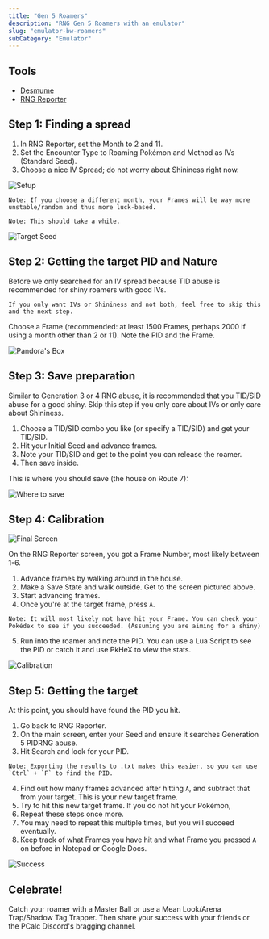 ```yaml
---
title: "Gen 5 Roamers"
description: "RNG Gen 5 Roamers with an emulator"
slug: "emulator-bw-roamers"
subCategory: "Emulator"
---
```


## Tools

- [Desmume](https://www.pokemonrng.com/desmume-setup)
- [RNG Reporter](https://github.com/Admiral-Fish/RNGReporter/releases)

## Step 1: Finding a spread

1. In RNG Reporter, set the Month to 2 and 11.
2. Set the Encounter Type to Roaming Pokémon and Method as IVs (Standard Seed).
3. Choose a nice IV Spread; do not worry about Shininess right now.

![Setup](/images/Black-and-White/Roamer/Setup.png)

```
Note: If you choose a different month, your Frames will be way more unstable/random and thus more luck-based.
```

```
Note: This should take a while.
```

![Target Seed](/images/Black-and-White/Roamer/Target.png)

## Step 2: Getting the target PID and Nature

Before we only searched for an IV spread because TID abuse is recommended for shiny roamers with good IVs.

```
If you only want IVs or Shininess and not both, feel free to skip this and the next step.
```

Choose a Frame (recommended: at least 1500 Frames, perhaps 2000 if using a month other than 2 or 11). Note the PID and the Frame.

![Pandora's Box](/images/Black-and-White/Roamer/Pandora.png)

## Step 3: Save preparation

Similar to Generation 3 or 4 RNG abuse, it is recommended that you TID/SID abuse for a good shiny. Skip this step if you only care about IVs or only care about Shininess.

1. Choose a TID/SID combo you like (or specify a TID/SID) and get your TID/SID.
2. Hit your Initial Seed and advance frames.
3. Note your TID/SID and get to the point you can release the roamer.
4. Then save inside.

This is where you should save (the house on Route 7):

![Where to save](/images/Black-and-White/Roamer/Save.png)

## Step 4: Calibration

![Final Screen](/images/Black-and-White/Roamer/Final-Screen.png)

On the RNG Reporter screen, you got a Frame Number, most likely between 1-6.

1. Advance frames by walking around in the house.
2. Make a Save State and walk outside. Get to the screen pictured above.
3. Start advancing frames.
4. Once you're at the target frame, press `A`.

```
Note: It will most likely not have hit your Frame. You can check your Pokédex to see if you succeeded. (Assuming you are aiming for a shiny)
```

5. Run into the roamer and note the PID. You can use a Lua Script to see the PID or catch it and use PkHeX to view the stats.

![Calibration](/images/Black-and-White/Roamer/Calibration.png)

## Step 5: Getting the target

At this point, you should have found the PID you hit.

1. Go back to RNG Reporter.
2. On the main screen, enter your Seed and ensure it searches Generation 5 PIDRNG abuse.
3. Hit Search and look for your PID.

```
Note: Exporting the results to .txt makes this easier, so you can use `Ctrl` + `F` to find the PID.
```

4. Find out how many frames advanced after hitting `A`, and subtract that from your target. This is your new target frame.
5. Try to hit this new target frame. If you do not hit your Pokémon,
6. Repeat these steps once more.
7. You may need to repeat this multiple times, but you will succeed eventually.
8. Keep track of what Frames you have hit and what Frame you pressed `A` on before in Notepad or Google Docs.

![Success](/images/Black-and-White/Roamer/Success.png)

## Celebrate!

Catch your roamer with a Master Ball or use a Mean Look/Arena Trap/Shadow Tag Trapper. Then share your success with your friends or the PCalc Discord's bragging channel.
